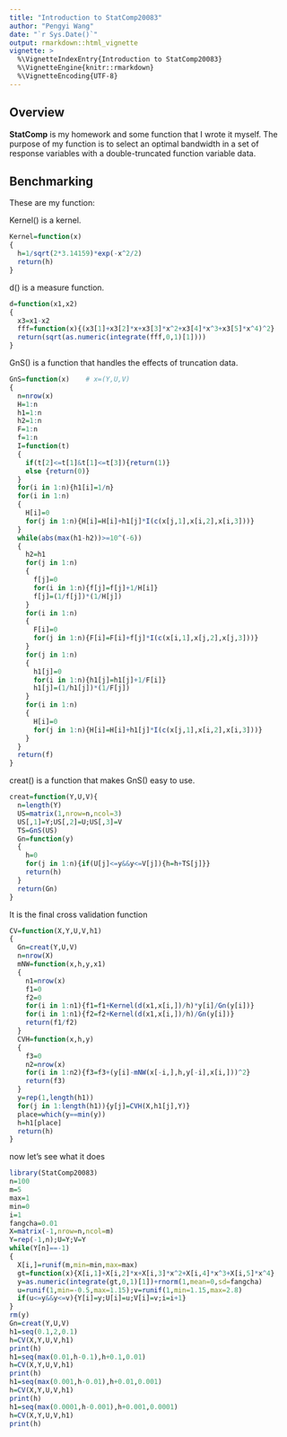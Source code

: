 ```yaml
---
title: "Introduction to StatComp20083"
author: "Pengyi Wang"
date: "`r Sys.Date()`"
output: rmarkdown::html_vignette
vignette: >
  %\VignetteIndexEntry{Introduction to StatComp20083}
  %\VignetteEngine{knitr::rmarkdown}
  %\VignetteEncoding{UTF-8}
---
```



## Overview

__StatComp__ is my homework and some function that I wrote it myself. The purpose of my function is to select an optimal bandwidth in a set of response variables with a double-truncated function variable data.


## Benchmarking

These are my function:

Kernel() is a kernel.
```r
Kernel=function(x)
{
  h=1/sqrt(2*3.14159)*exp(-x^2/2)
  return(h)
}
```
d() is a measure function.
```r
d=function(x1,x2)
{
  x3=x1-x2
  fff=function(x){(x3[1]+x3[2]*x+x3[3]*x^2+x3[4]*x^3+x3[5]*x^4)^2}    
  return(sqrt(as.numeric(integrate(fff,0,1)[1])))
}
```
GnS() is a function that handles the effects of truncation data.
```r
GnS=function(x)    # x=(Y,U,V)
{
  n=nrow(x)
  H=1:n
  h1=1:n
  h2=1:n
  F=1:n
  f=1:n
  I=function(t)
  {
    if(t[2]<=t[1]&t[1]<=t[3]){return(1)}
    else {return(0)}
  }
  for(i in 1:n){h1[i]=1/n}
  for(i in 1:n)
  {
    H[i]=0
    for(j in 1:n){H[i]=H[i]+h1[j]*I(c(x[j,1],x[i,2],x[i,3]))}
  }
  while(abs(max(h1-h2))>=10^(-6))
  {
    h2=h1
    for(j in 1:n)
    {
      f[j]=0
      for(i in 1:n){f[j]=f[j]+1/H[i]}
      f[j]=(1/f[j])*(1/H[j])
    }
    for(i in 1:n)
    {
      F[i]=0
      for(j in 1:n){F[i]=F[i]+f[j]*I(c(x[i,1],x[j,2],x[j,3]))}
    }
    for(j in 1:n)
    {
      h1[j]=0
      for(i in 1:n){h1[j]=h1[j]+1/F[i]}
      h1[j]=(1/h1[j])*(1/F[j])
    }
    for(i in 1:n)
    {
      H[i]=0
      for(j in 1:n){H[i]=H[i]+h1[j]*I(c(x[j,1],x[i,2],x[i,3]))}
    }
  }
  return(f)
}
```
creat() is a function that makes GnS() easy to use.
```r
creat=function(Y,U,V){
  n=length(Y)
  US=matrix(1,nrow=n,ncol=3)
  US[,1]=Y;US[,2]=U;US[,3]=V
  TS=GnS(US)
  Gn=function(y)
  {
    h=0
    for(j in 1:n){if(U[j]<=y&&y<=V[j]){h=h+TS[j]}}
    return(h)
  }
  return(Gn)
}
```
It is the final cross validation function
```r
CV=function(X,Y,U,V,h1)
{
  Gn=creat(Y,U,V)
  n=nrow(X)
  mNW=function(x,h,y,x1)
  {
    n1=nrow(x)
    f1=0
    f2=0
    for(i in 1:n1){f1=f1+Kernel(d(x1,x[i,])/h)*y[i]/Gn(y[i])}
    for(i in 1:n1){f2=f2+Kernel(d(x1,x[i,])/h)/Gn(y[i])}
    return(f1/f2)
  }
  CVH=function(x,h,y)
  {
    f3=0
    n2=nrow(x)
    for(i in 1:n2){f3=f3+(y[i]-mNW(x[-i,],h,y[-i],x[i,]))^2}
    return(f3)
  }
  y=rep(1,length(h1))
  for(j in 1:length(h1)){y[j]=CVH(X,h1[j],Y)}	
  place=which(y==min(y))
  h=h1[place]
  return(h)
}

```

now let's see what it does

```r
library(StatComp20083)
n=100 
m=5    
max=1
min=0
i=1   
fangcha=0.01 
X=matrix(-1,nrow=n,ncol=m)
Y=rep(-1,n);U=Y;V=Y
while(Y[n]==-1)
{
  X[i,]=runif(m,min=min,max=max)
  gt=function(x){X[i,1]+X[i,2]*x+X[i,3]*x^2+X[i,4]*x^3+X[i,5]*x^4}
  y=as.numeric(integrate(gt,0,1)[1])+rnorm(1,mean=0,sd=fangcha)
  u=runif(1,min=-0.5,max=1.15);v=runif(1,min=1.15,max=2.8)
  if(u<=y&&y<=v){Y[i]=y;U[i]=u;V[i]=v;i=i+1}
}
rm(y)
Gn=creat(Y,U,V)
h1=seq(0.1,2,0.1)
h=CV(X,Y,U,V,h1)
print(h)
h1=seq(max(0.01,h-0.1),h+0.1,0.01)
h=CV(X,Y,U,V,h1)
print(h)
h1=seq(max(0.001,h-0.01),h+0.01,0.001)
h=CV(X,Y,U,V,h1)
print(h)
h1=seq(max(0.0001,h-0.001),h+0.001,0.0001)
h=CV(X,Y,U,V,h1)
print(h)
```